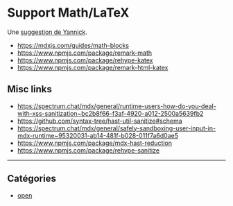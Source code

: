 # Support Math/LaTeX

Une [suggestion de Yannick](/custom/testYD).

- https://mdxjs.com/guides/math-blocks
- https://www.npmjs.com/package/remark-math
- https://www.npmjs.com/package/rehype-katex
- https://www.npmjs.com/package/remark-html-katex

## Misc links

- <https://spectrum.chat/mdx/general/runtime-users-how-do-you-deal-with-xss-sanitization~bc2b8f66-f3af-4920-a012-2500a5639fb2>
- <https://github.com/syntax-tree/hast-util-sanitize#schema>
- <https://spectrum.chat/mdx/general/safely-sandboxing-user-input-in-mdx-runtime~95320031-ab14-481f-b028-011f7a6d0ae5>
- <https://www.npmjs.com/package/mdx-hast-reduction>
- https://www.npmjs.com/package/rehype-sanitize

---

## Catégories

- [open](/custom/opened-issue)
